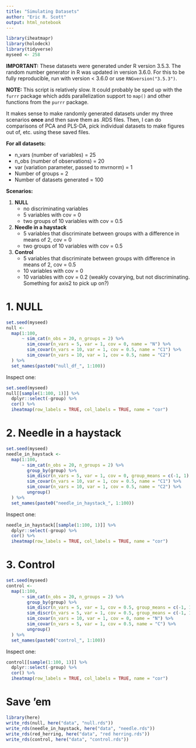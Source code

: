 ```yaml
---
title: "Simulating Datasets"
author: "Eric R. Scott"
output: html_notebook
---
```

```r
library(iheatmapr)
library(holodeck)
library(tidyverse)
myseed <- 258
```

**IMPORTANT:** These datasets were generated under R version 3.5.3.  The random number generator in R was updated in version 3.6.0.  For this to be fully reproducible, run with version < 3.6.0 or use `RNGversion("3.5.3")`. 

**NOTE:** This script is relatively slow.  It could probably be sped up with the `furrr` package which adds parallelization support to `map()` and other functions from the `purrr` package.

It makes sense to make randomly generated datasets under my three scenarios **once** and then save them as .RDS files.  Then, I can do comparisons of PCA and PLS-DA, pick individual datasets to make figures out of, etc. using these saved files.

**For all datasets:**

 - n_vars (number of variables) = 25
 - n_obs (number of observations) = 20
 - var (variation parameter, passed to mvrnorm) = 1
 - Number of groups = 2
 - Number of datasets generated = 100
 
**Scenarios:**

1. **NULL**
    - no discriminating variables
    - 5 variables with cov = 0
    - two groups of 10 variables with cov = 0.5
  
2. **Needle in a haystack**
    - 5 variables that discriminate between groups with a difference in means of 2, cov = 0
    - two groups of 10 variables with cov = 0.5
  
4. **Control**
    - 5 variables that discriminate between groups with difference in means of 2, cov = 0.5
    - 10 variables with cov = 0
    - 10 variables with cov = 0.2 (weakly covarying, but not discriminating.  Something for axis2 to pick up on?)

# 1. NULL

```r
set.seed(myseed)
null <-
  map(1:100,
      ~ sim_cat(n_obs = 20, n_groups = 2) %>% 
        sim_covar(n_vars = 5, var = 1, cov = 0, name = "N") %>% 
        sim_covar(n_vars = 10, var = 1, cov = 0.5, name = "C1") %>% 
        sim_covar(n_vars = 10, var = 1, cov = 0.5, name = "C2")
  ) %>%
  set_names(paste0("null_df_", 1:100))
```

Inspect one:

```r
set.seed(myseed)
null[[sample(1:100, 1)]] %>%
  dplyr::select(-group) %>% 
  cor() %>% 
  iheatmap(row_labels = TRUE, col_labels = TRUE, name = "cor")
```

# 2. Needle in a haystack

```r
set.seed(myseed)
needle_in_haystack <-
  map(1:100,
      ~ sim_cat(n_obs = 20, n_groups = 2) %>% 
        group_by(group) %>% 
        sim_discr(n_vars = 5, var = 1, cov = 0, group_means = c(-1, 1), name = "D") %>% 
        sim_covar(n_vars = 10, var = 1, cov = 0.5, name = "C1") %>% 
        sim_covar(n_vars = 10, var = 1, cov = 0.5, name = "C2") %>% 
        ungroup()
  ) %>%
  set_names(paste0("needle_in_haystack_", 1:100))
```

Inspect one:

```r
needle_in_haystack[[sample(1:100, 1)]] %>%
  dplyr::select(-group) %>% 
  cor() %>% 
  iheatmap(row_labels = TRUE, col_labels = TRUE, name = "cor")
```


# 3. Control

```r
set.seed(myseed)
control <-
  map(1:100,
      ~ sim_cat(n_obs = 20, n_groups = 2) %>% 
        group_by(group) %>% 
        sim_discr(n_vars = 5, var = 1, cov = 0.5, group_means = c(-1, 1), name = "D1") %>% 
        sim_discr(n_vars = 5, var = 1, cov = 0.5, group_means = c(-1, 1), name = "D2") %>% 
        sim_covar(n_vars = 10, var = 1, cov = 0, name = "N") %>% 
        sim_covar(n_vars = 5, var = 1, cov = 0.5, name = "C") %>% 
        ungroup()
  ) %>%
  set_names(paste0("control_", 1:100))
```

Inspect one:

```r
control[[sample(1:100, 1)]] %>%
  dplyr::select(-group) %>% 
  cor() %>% 
  iheatmap(row_labels = TRUE, col_labels = TRUE, name = "cor")
```

# Save 'em

```r
library(here)
write_rds(null, here("data", "null.rds"))
write_rds(needle_in_haystack, here("data", "needle.rds"))
write_rds(red_herring, here("data", "red herring.rds"))
write_rds(control, here("data", "control.rds"))
```

